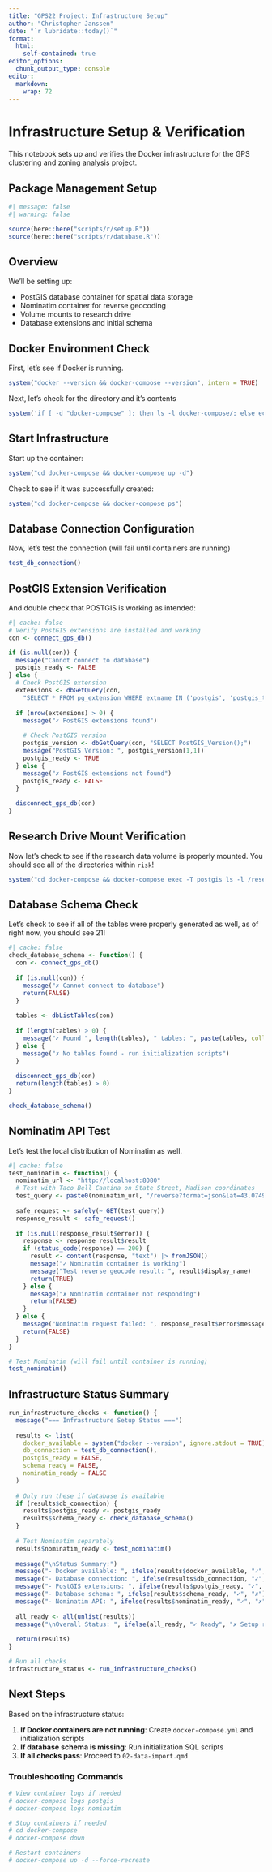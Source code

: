 ```yaml
---
title: "GPS22 Project: Infrastructure Setup"
author: "Christopher Janssen"
date: "`r lubridate::today()`"
format:
  html:
    self-contained: true
editor_options:
  chunk_output_type: console
editor:
  markdown:
    wrap: 72
---
```


# Infrastructure Setup & Verification

This notebook sets up and verifies the Docker infrastructure for the GPS
clustering and zoning analysis project.

## Package Management Setup

```r
#| message: false
#| warning: false

source(here::here("scripts/r/setup.R"))
source(here::here("scripts/r/database.R"))
```

## Overview

We'll be setting up:

-   PostGIS database container for spatial data storage
-   Nominatim container for reverse geocoding
-   Volume mounts to research drive
-   Database extensions and initial schema

## Docker Environment Check

First, let's see if Docker is running.

```r
system("docker --version && docker-compose --version", intern = TRUE) |> paste0()
```

Next, let's check for the directory and it's contents

```r
system('if [ -d "docker-compose" ]; then ls -l docker-compose/; else echo "docker-compose directory not found - needs to be created"; fi')
```

## Start Infrastructure

Start up the container:

```r
system("cd docker-compose && docker-compose up -d")
```

Check to see if it was successfully created:

```r
system("cd docker-compose && docker-compose ps")
```

## Database Connection Configuration

Now, let's test the connection (will fail until containers are running)

```r
test_db_connection()
```

## PostGIS Extension Verification

And double check that POSTGIS is working as intended:

```r
#| cache: false
# Verify PostGIS extensions are installed and working
con <- connect_gps_db()

if (is.null(con)) {
  message("Cannot connect to database")
  postgis_ready <- FALSE
} else {
  # Check PostGIS extension
  extensions <- dbGetQuery(con, 
    "SELECT * FROM pg_extension WHERE extname IN ('postgis', 'postgis_topology');")
  
  if (nrow(extensions) > 0) {
    message("✓ PostGIS extensions found")
    
    # Check PostGIS version
    postgis_version <- dbGetQuery(con, "SELECT PostGIS_Version();")
    message("PostGIS Version: ", postgis_version[1,1])
    postgis_ready <- TRUE
  } else {
    message("✗ PostGIS extensions not found")
    postgis_ready <- FALSE
  }
  
  disconnect_gps_db(con)
}
```

## Research Drive Mount Verification

Now let's check to see if the research data volume is properly mounted.
You should see all of the directories within `risk`!

```r
system("cd docker-compose && docker-compose exec -T postgis ls -l /research_data/")
```

## Database Schema Check

Let's check to see if all of the tables were properly generated as well,
as of right now, you should see 21!

```r
#| cache: false
check_database_schema <- function() {
  con <- connect_gps_db()
  
  if (is.null(con)) {
    message("✗ Cannot connect to database")
    return(FALSE)
  }
  
  tables <- dbListTables(con)
  
  if (length(tables) > 0) {
    message("✓ Found ", length(tables), " tables: ", paste(tables, collapse = ", "))
  } else {
    message("✗ No tables found - run initialization scripts")
  }
  
  disconnect_gps_db(con)
  return(length(tables) > 0)
}

check_database_schema()
```

## Nominatim API Test

Let's test the local distribution of Nominatim as well.

```r
#| cache: false
test_nominatim <- function() {
  nominatim_url <- "http://localhost:8080"
  # Test with Taco Bell Cantina on State Street, Madison coordinates
  test_query <- paste0(nominatim_url, "/reverse?format=json&lat=43.0749694&lon=-89.3943515")
  
  safe_request <- safely(~ GET(test_query))
  response_result <- safe_request()
  
  if (is.null(response_result$error)) {
    response <- response_result$result
    if (status_code(response) == 200) {
      result <- content(response, "text") |> fromJSON()
      message("✓ Nominatim container is working")
      message("Test reverse geocode result: ", result$display_name)
      return(TRUE)
    } else {
      message("✗ Nominatim container not responding")
      return(FALSE)
    }
  } else {
    message("Nominatim request failed: ", response_result$error$message)
    return(FALSE)
  }
}

# Test Nominatim (will fail until container is running)
test_nominatim()
```

## Infrastructure Status Summary

```r
run_infrastructure_checks <- function() {
  message("=== Infrastructure Setup Status ===")
  
  results <- list(
    docker_available = system("docker --version", ignore.stdout = TRUE) == 0,
    db_connection = test_db_connection(),
    postgis_ready = FALSE,
    schema_ready = FALSE,
    nominatim_ready = FALSE
  )
  
  # Only run these if database is available
  if (results$db_connection) {
    results$postgis_ready <- postgis_ready
    results$schema_ready <- check_database_schema()
  }
  
  # Test Nominatim separately
  results$nominatim_ready <- test_nominatim()
  
  message("\nStatus Summary:")
  message("- Docker available: ", ifelse(results$docker_available, "✓", "✗"))
  message("- Database connection: ", ifelse(results$db_connection, "✓", "✗"))
  message("- PostGIS extensions: ", ifelse(results$postgis_ready, "✓", "✗"))
  message("- Database schema: ", ifelse(results$schema_ready, "✓", "✗"))
  message("- Nominatim API: ", ifelse(results$nominatim_ready, "✓", "✗"))
  
  all_ready <- all(unlist(results))
  message("\nOverall Status: ", ifelse(all_ready, "✓ Ready", "✗ Setup required"))
  
  return(results)
}

# Run all checks
infrastructure_status <- run_infrastructure_checks()
```

## Next Steps

Based on the infrastructure status:

1.  **If Docker containers are not running**: Create
    `docker-compose.yml` and initialization scripts
2.  **If database schema is missing**: Run initialization SQL scripts\
3.  **If all checks pass**: Proceed to `02-data-import.qmd`

### Troubleshooting Commands

```bash
# View container logs if needed
# docker-compose logs postgis
# docker-compose logs nominatim

# Stop containers if needed
# cd docker-compose
# docker-compose down

# Restart containers
# docker-compose up -d --force-recreate
```
